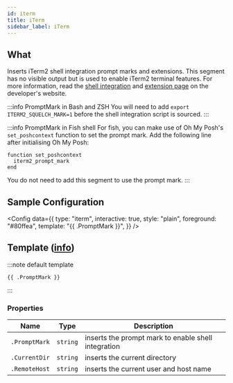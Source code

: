 ```yaml
---
id: iterm
title: iTerm
sidebar_label: iTerm
---
```


## What

Inserts iTerm2 shell integration prompt marks and extensions. This segment has no visible output
but is used to enable iTerm2 terminal features.
For more information, read the [shell integration][int-page] and [extension page][ext-page] on
the developer's website.

:::info PromptMark in Bash and ZSH
You will need to add `export ITERM2_SQUELCH_MARK=1` before the shell integration script is sourced.
:::

:::info PromptMark in Fish shell
For fish, you can make use of Oh My Posh's `set_poshcontext` function to set the prompt mark. Add the
following line after initialising Oh My Posh:

```fish
function set_poshcontext
  iterm2_prompt_mark
end
```

You do not need to add this segment to use the prompt mark.
:::

## Sample Configuration


<Config
  data={{
    type: "iterm",
    interactive: true,
    style: "plain",
    foreground: "#80ffea",
    template: "{{ .PromptMark }}",
  }}
/>

## Template ([info][templates])

:::note default template

```template
{{ .PromptMark }}
```

:::

### Properties

| Name          | Type     | Description                                         |
| ------------- | -------- | --------------------------------------------------- |
| `.PromptMark` | `string` | inserts the prompt mark to enable shell integration |
| `.CurrentDir` | `string` | inserts the current directory                       |
| `.RemoteHost` | `string` | inserts the current user and host name              |

[templates]: /docs/configuration/templates
[int-page]: https://iterm2.com/documentation-shell-integration.html
[ext-page]: https://iterm2.com/documentation-escape-codes.html
